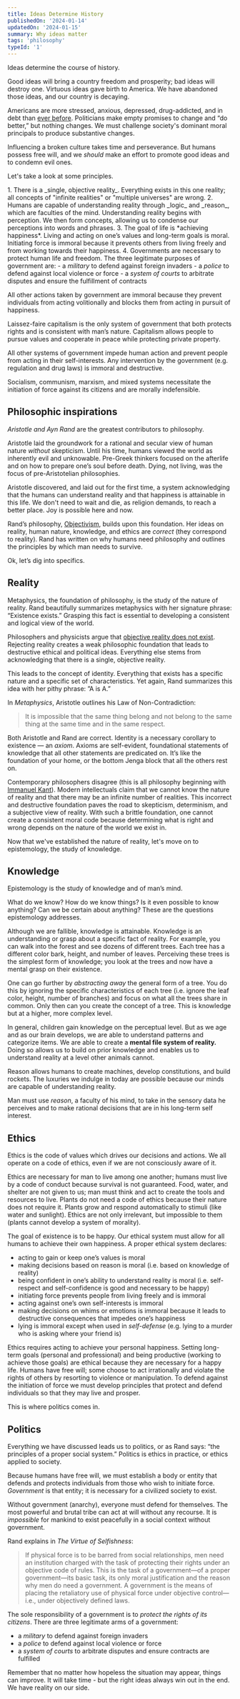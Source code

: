 ```yaml
---
title: Ideas Determine History
publishedOn: '2024-01-14'
updatedOn: '2024-01-15'
summary: Why ideas matter
tags: 'philosophy'
typeId: '1'
---
```

Ideas determine the course of history.

Good ideas will bring a country freedom and prosperity; bad ideas will destroy one. Virtuous ideas gave birth to America. We have abandoned those ideas, and our country is decaying.

Americans are more stressed, anxious, depressed, drug-addicted, and in debt than [ever before](https://www.cdc.gov/healthyyouth/data/yrbs/pdf/YRBS_Data-Summary-Trends_Report2023_508.pdf). Politicians make empty promises to change and “do better,” but nothing changes. We must challenge society's dominant moral principals to produce substantive changes.

Influencing a broken culture takes time and perseverance. But humans possess free will, and we _should_ make an effort to promote good ideas and to condemn evil ones.

Let's take a look at some principles.

<CalloutWithLabel title="Here’s a quick summary">
1. There is a _single, objective reality_. Everything exists in this one reality; all concepts of "infinite realities" or "multiple universes" are wrong.
2. Humans are capable of understanding reality through _logic_ and _reason_, which are faculties of the mind. Understanding reality begins with perception. We then form concepts, allowing us to condense our perceptions into words and phrases.
3. The goal of life is *achieving happiness*. Living and acting on one’s values and long-term goals is moral. Initiating force is immoral because it prevents others from living freely and from working towards their happiness.
4. Governments are necessary to protect human life and freedom. The three legitimate purposes of government are:
	- a <em>military</em> to defend against foreign invaders
	- a <em>police</em> to defend against local violence or force
	- a <em>system of courts</em> to arbitrate disputes and ensure the fulfillment of contracts
</CalloutWithLabel>


All other actions taken by government are immoral because they prevent individuals from acting volitionally and blocks them from acting in pursuit of happiness.

<span className='py-[0.15em] px-1 rounded bg-pastelBlue'>Laissez-faire capitalism</span> is the only system of government that both protects rights and is consistent with man’s nature. Capitalism allows people to pursue values and cooperate in peace while protecting private property.

All other systems of government impede human action and prevent people from acting in their self-interests. Any intervention by the government (e.g. regulation and drug laws) is immoral and destructive.

Socialism, communism, marxism, and mixed systems necessitate the initiation of force against its citizens and are morally indefensible.

## Philosophic inspirations

*Aristotle and Ayn Rand* are the greatest contributors to philosophy. 

Aristotle laid the groundwork for a rational and secular view of human nature *without* skepticism. Until his time, humans viewed the world as inherently evil and unknowable. Pre-Greek thinkers focused on the afterlife and on how to prepare one’s soul before death. Dying, not living, was the focus of pre-Aristotelian philosophies.

Aristotle discovered, and laid out for the first time, a system acknowledging that the humans can understand reality and that happiness is attainable in this life. We don't need
to wait and die, as religion demands, to reach a better place. Joy is possible here and now.

Rand’s philosophy, [Objectivism](https://en.wikipedia.org/wiki/Objectivism), builds upon this foundation. Her ideas on reality, human nature, knowledge, and ethics are *correct* (they correspond to reality). Rand has written on why humans need philosophy and outlines the principles by which man needs to survive.

Ok, let’s dig into specifics.

## Reality
Metaphysics, the foundation of philosophy, is the study of the nature of reality. Rand beautifully summarizes metaphysics with her signature phrase: “Existence exists.” Grasping this fact is essential to developing a consistent and logical view of the world.

Philosophers and physicists argue that [objective reality does not exist](https://www.livescience.com/objective-reality-not-exist-quantum-physicists.html). Rejecting reality creates a weak philosophic foundation that leads to destructive ethical and political ideas. Everything else stems from acknowledging that there is a single, objective reality.

This leads to the concept of identity. Everything that exists has a specific nature and a specific set of characteristics. Yet again, Rand summarizes this idea with her pithy phrase: ”A is A.” 

In _Metaphysics_, Aristotle outlines his Law of Non-Contradiction:

> It is impossible that the same thing belong and not belong to the same thing at the same time and in the same respect.

Both Aristotle and Rand are correct. Identity is a necessary corollary to existence — an *axiom*. Axioms are self-evident, foundational statements of knowledge that all other statements are predicated on. It’s like the foundation of your home, or the bottom Jenga block that all the others rest on.

Contemporary philosophers disagree (this is all philosophy beginning with [Immanuel Kant](https://en.wikipedia.org/wiki/Immanuel_Kant)). Modern intellectuals claim that we cannot know the nature of reality and that there may be an infinite number of realities. This incorrect and destructive foundation paves the road to skepticism, determinism, and a subjective view of reality. With such a brittle foundation, one cannot create a consistent moral code because determining what is right and wrong depends on the nature of the world we exist in.

Now that we've established the nature of reality, let's move on to epistemology, the study of knowledge.

## Knowledge
Epistemology is the study of knowledge and of man’s mind.

What do we know? How do we know things? Is it even possible to know anything? Can we be certain about anything? These are the questions epistemology addresses.

Although we are fallible, <span className='py-[0.15em] px-1 rounded bg-pastelBlue'>knowledge is attainable.</span> Knowledge is an understanding or grasp about a specific fact of reality. For example, you can walk into the forest and see dozens of different trees. Each tree has a different color bark, height, and number of leaves. Perceiving these trees is the simplest form of knowledge; you look at the trees and now have a mental grasp on their existence.

One can go further by _abstracting away_ the general form of a tree. You do this by ignoring the specific characteristics of each tree (i.e. ignore the leaf color, height, number of branches) and focus on what all the trees share in common. Only then can you create the concept of a tree. This is knowledge but at a higher, more complex level.

In general, children gain knowledge on the perceptual level. But as we age and as our brain develops, we are able to understand patterns and categorize items. We are able to create a **mental file system of reality.** Doing so allows us to build on prior knowledge and enables us to understand reality at a level other animals cannot.

Reason allows humans to create machines, develop constitutions, and build rockets. The luxuries we indulge in today are possible because our minds are capable of understanding reality.

Man must use _reason_, a faculty of his mind, to take in the sensory data he perceives and to make rational decisions that are in his long-term self interest.

## Ethics
Ethics is the code of values which drives our decisions and actions. We all operate on a code of ethics, even if we are not consciously aware of it.

Ethics are necessary for man to live among one another; humans must live by a code of conduct because survival is not guaranteed. Food, water, and shelter are not given to us; man must think and act to create the tools and resources to live. Plants do not need a code of ethics because their nature does not require it. Plants grow and respond automatically to stimuli (like water and sunlight). Ethics are not only irrelevant, but impossible to them (plants cannot develop a system of morality).

<span className='py-[0.15em] px-1 rounded bg-golden'>The goal of existence is to be happy</span>. Our ethical system must allow for all humans to achieve their own happiness. A proper ethical system declares:

- acting to gain or keep one’s values is moral
- making decisions based on reason is moral (i.e. based on knowledge of reality)
- being confident in one’s ability to understand reality is moral (i.e. self-respect and self-confidence is good and necessary to be happy)
- initiating force prevents people from living freely and is immoral
- acting against one’s own self-interests is immoral
- making decisions on whims or emotions is immoral because it leads to destructive consequences that impedes one’s happiness
- lying is immoral except when used in _self-defense_ (e.g. lying to a murder who is asking where your friend is)

Ethics requires acting to achieve your personal happiness. Setting long-term goals (personal and professional) and being productive (working to achieve those goals) are ethical because they are necessary for a happy life. Humans have free will; some choose to act irrationally and violate the rights of others by resorting to violence or manipulation. To defend against the initiation of force we must develop principles that protect and defend individuals so that they may live and prosper.

This is where politics comes in.

## Politics
Everything we have discussed leads us to politics, or as Rand says: “the principles of a proper social system.” Politics is ethics in practice, or ethics applied to society.

Because humans have free will, we must establish a body or entity that defends and protects individuals from those who wish to initiate force. _Government_ is that entity; it is necessary for a civilized society to exist.

Without government (anarchy), everyone must defend for themselves. The most powerful and brutal tribe can act at will without any recourse. It is _impossible_ for mankind to exist peacefully in a social context without government.

Rand explains in _The Virtue of Selfishness_:

> If physical force is to be barred from social relationships, men need an institution charged with the task of protecting their rights under an objective code of rules. This is the task of a government—of a proper government—its basic task, its only moral justification and the reason why men do need a government. A government is the means of placing the retaliatory use of physical force under objective control—i.e., under objectively defined laws.

The sole responsibility of a government is to _protect the rights of its citizens_. There are three legitimate arms of a government:

- a *military* to defend against foreign invaders
- a *police* to defend against local violence or force
- a *system of courts* to arbitrate disputes and ensure contracts are fulfilled

Remember that no matter how hopeless the situation may appear, things can improve. It will take time - but the right ideas always win out in the end. We have reality on our side.